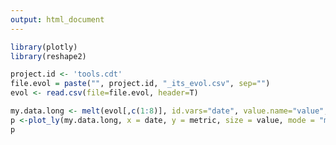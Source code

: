 ```yaml
---
output: html_document
---
```


```r
library(plotly)
library(reshape2)

project.id <- 'tools.cdt'
file.evol = paste("", project.id, "_its_evol.csv", sep="")
evol <- read.csv(file=file.evol, header=T)

my.data.long <- melt(evol[,c(1:8)], id.vars="date", value.name="value", variable.name="metric")
p <-plot_ly(my.data.long, x = date, y = metric, size = value, mode = "markers", width = 800, height = 200)
p
```

